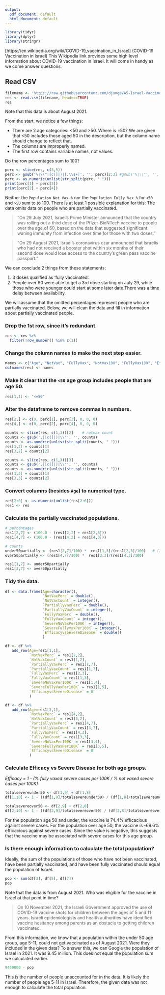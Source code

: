 ---
output:
  pdf_document: default
  html_document: default
---
```{r}
library(tidyr)
library(dplyr)
library(stringr)

```

[https://en.wikipedia.org/wiki/COVID-19_vaccination_in_Israel] (COVID-19 Vaccination in Israel)
This Wikipedia link provides some high level information about COVID-19 vaccination in Israel. It will come in handy as we come answer questions.

## Read CSV
```{r}
filename <- "https://raw.githubusercontent.com/djunga/A5-Israel-Vaccination/main/israelvax.csv"
res <- read.csv(filename, header=TRUE)
res
```

Note that this data is about August 2021.

From the start, we notice a few things: 

* There are 2 age categories: <50 and >50. Where is =50? We are given that <50 includes those aged 50 in the description, but the column name should change to reflect that.
* The columns are improperly named.
* The first row contains variable names, not values.

Do the row percentages sum to 100?
```{r}
perc <- slice(res, c(3,5))
perc <- gsub('%|\\"|[c(]|)|[,\\s+]', '', perc)[2:3] #gsub('%|\\"', '', perc)
perc <- as.numeric(unlist(str_split(perc, " ")))
print(perc[1] + perc[3])
print(perc[2] + perc[4])
```
Neither the `Population Not Vax %` nor the `Population Fully Vax %` for `<50` and `>50` sum to to 100. There is at least 1 possible explanation for this: The data omits data on people who are partially vaccinated.

> "On 29 July 2021, Israel's Prime Minister announced that the country was rolling out a third dose of the Pfizer-BioNTech vaccine to people over the age of 60, based on the data that suggested significant waning immunity from infection over time for those with two doses."

> "On 29 August 2021, Israel's coronavirus czar announced that Israelis who had not received a booster shot within six months of their second dose would lose access to the country's green pass vaccine passport."

We can conclude 2 things from these statements:

1. 3 doses qualified as 'fully vaccinated'.
2. People over 60 were able to get a 3rd dose starting on July 29, while those who were younger could start at some later date.There was a time delay between availability.

We will assume that the omitted percentages represent people who are partially vaccinated. Below, we will clean the data and fill in information about partially vaccinated people.

### Drop the 1st row, since it's redundant.
```{r}
res <- res %>% 
  filter(!row_number() %in% c(1))
```

### Change the column names to make the next step easier.
```{r}
names <- c("Age", "NotVax", "FullyVax", "NotVax100", "FullyVax100", "Efficacy")
colnames(res) <- names
```


### Make it clear that the `<50` age group includes people that are age 50.
```{r}
res[1,1] <- "<=50" 
```


### Alter the dataframe to remove commas in numbers.
```{r}
res[2,] <- c(0, perc[1], perc[3], 0, 0, 0) 
res[4,] <- c(0, perc[2], perc[4], 0, 0, 0) 

counts <- slice(res, c(1,3))[2]    # notvax count
counts <- gsub(',|[c(]|)|\\"', '', counts)
counts <- as.numeric(unlist(str_split(counts, " ")))
res[1,2] = counts[1]
res[3,2] = counts[2]

counts <- slice(res, c(1,3))[3]
counts <- gsub(',|[c(]|)|\\"', '', counts)
counts <- as.numeric(unlist(str_split(counts, " ")))
res[1,3] = counts[1]
res[3,3] = counts[2]

```

### Convert columns (besides `Age`) to numerical type.
```{r}
res[2:6] <- as.numeric(unlist(res[2:6]))
res1 <- res
```

### Calculate the partially vaccinated populations.
```{r}
# percentages
res1[2,7] <- (100.0 - (res1[2,2] + res1[2,3]))
res1[4,7] <- (100.0 - (res1[4,2] + res1[4,3]))

# counts
under50partially <- (res1[2,7]/100) *  res1[1,3]/(res1[2,3]/100)   # (3.7/100) * 3501118/(73/100)
over50partially <- (res1[4,7]/100) *  res1[3,3]/(res1[4,3]/100)

res1[1,7] <- under50partially
res1[3,7] <- over50partially
```

### Tidy the data.
```{r}
df <- data.frame(Age=character(),
                 `NotVaxPerc` = double(), 
                 `NotVaxCount` = integer(), 
                 `PartiallyVaxPerc` = double(),
                 `PartiallyVaxCount` = integer(),
                 `FullyVaxPerc` = double(),
                 `FullyVaxCount` = integer(), 
                 `SevereNoVaxPer100K` = integer(),
                 `SevereFullyVaxPer100K` = integer(), 
                 `EfficacyvsSevereDisease` = double()
                 )

df <- df %>% 
   add_row(Age=res1[1,1],
           `NotVaxPerc` = res1[2,2], 
           `NotVaxCount` = res1[1,2], 
           `PartiallyVaxPerc` = res1[2,7],
           `PartiallyVaxCount` = res1[1,7],
           `FullyVaxPerc` = res1[2,3],
           `FullyVaxCount` = res1[1,3], 
           `SevereNoVaxPer100K` = res1[1,4],
           `SevereFullyVaxPer100K` = res1[1,5], 
           `EfficacyvsSevereDisease` = 0       
           )

df <- df %>% 
   add_row(Age=res1[3,1],
           `NotVaxPerc` = res1[4,2], 
           `NotVaxCount` = res1[3,2], 
           `PartiallyVaxPerc` = res1[4,7],
           `PartiallyVaxCount` = res1[3,7],
           `FullyVaxPerc` = res1[4,3],
           `FullyVaxCount` = res1[3,3], 
           `SevereNoVaxPer100K` = res1[3,4],
           `SevereFullyVaxPer100K` = res1[3,5], 
           `EfficacyvsSevereDisease` = 0       
           )

```


### Calculate Efficacy vs Severe Disease for both age groups.

*Efficacy = 1 - (% fully vaxed severe cases per 100K / % not vaxed severe cases per 100K)*
```{r}
totalsevereunder50 <- df[1,9] + df[1,8]
df[1,10] <- 1 - ((df[1,9]/totalsevereunder50) / (df[1,8]/totalsevereunder50))

totalsevereover50 <- df[2,9] + df[2,8]
df[2,10] <- 1 - ((df[2,9]/totalsevereover50) / (df[2,8]/totalsevereover50))

```


For the population age 50 and under, the vaccine is 74.4% efficacious against severe cases. For the population over age 50, the vaccine is -69.6% efficacious against severe cases. Since the value is negative, this suggests that the vaccine may be associated with severe cases for this age group.


### Is there enough information to calculate the total population?
Ideally, the sum of the populations of those who have not been vaccinated, have been partially vaccinated, and have been fully vaccinated should equal the population of Israel.
```{r}
pop <- sum(df[3], df[5], df[7])
pop
```


Note that the data is from August 2021. Who was eligible for the vaccine in Israel at that point in time?

> On 10 November 2021, the Israeli Government approved the use of COVID-19 vaccine shots for children between the ages of 5 and 11 years. Israeli epidemiologists and health authorities have identified vaccine hesitancy among parents as an obstacle to getting children vaccinated.

From this information, we know that a population within the under 50 age group, age 5-11, could not get vaccinated as of August 2021. Were they included in the given data? To answer this, we can Google the population of Israel in 2021. It was 9.45 million. This does not equal the population sum we calculated earlier. 

```{r}
9450000 - pop
```

This is the number of people unaccounted for in the data. It is likely the number of people age 5-11 in Israel. Therefore, the given data was not enough to calculate the total population.




